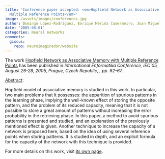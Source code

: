 ```yaml
---
title: 'Conference paper accepted: <em>Hopfield Network as Associative Memory with
  Multiple Reference Points</em>'
image: /assets/images/conferences.jpg
author: Domingo López-Rodríguez, Enrique Mérida Casermeiro, Juan Miguel Ortiz-de-Lazcano-Lobato
date: '2005-08-01'
categories: Neural networks
comments:
  giscus:
    repo: neuroimaginador/website
---
```


The work <u>Hopfield Network as Associative Memory with Multiple Reference Points</u> has been published in <em>International Enformatika Conference, IEC&#39;05, August 26-28, 2005, Prague, Czech Republic, , <em>pp. 62&ndash;67</em></em>.

<u>Abstract</u>:



Hopfield model of associative memory is studied in this work. In particular, two main problems that it possesses: the apparition of spurious patterns in the learning phase, implying the well-known effect of storing the opposite pattern, and the problem of its reduced capacity, meaning that it is not possible to store a great amount of patterns without increasing the error probability in the retrieving phase. In this paper, a method to avoid spurious patterns is presented and studied, and an explanation of the previously mentioned effect is given. Another technique to increase the capacity of a network is proposed here, based on the idea of using several reference points when storing patterns. It is studied in depth, and an explicit formula for the capacity of the network with this technique is provided.




For more details on this work, visit <a href='/publications/conferences/2005-enformatika'>its own page</a>.
